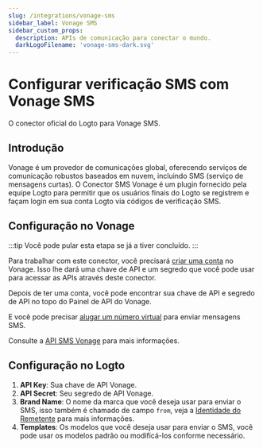 ```yaml
---
slug: /integrations/vonage-sms
sidebar_label: Vonage SMS
sidebar_custom_props:
  description: APIs de comunicação para conectar o mundo.
  darkLogoFilename: 'vonage-sms-dark.svg'
---
```



# Configurar verificação SMS com Vonage SMS

O conector oficial do Logto para Vonage SMS.

<GuideTip />

## Introdução

Vonage é um provedor de comunicações global, oferecendo serviços de comunicação robustos baseados em nuvem, incluindo SMS (serviço de mensagens curtas). O Conector SMS Vonage é um plugin fornecido pela equipe Logto para permitir que os usuários finais do Logto se registrem e façam login em sua conta Logto via códigos de verificação SMS.

## Configuração no Vonage

:::tip
Você pode pular esta etapa se já a tiver concluído.
:::

Para trabalhar com este conector, você precisará [criar uma conta](https://developer.vonage.com/en/account/guides/dashboard-management#create-and-configure-a-vonage-account) no Vonage. Isso lhe dará uma chave de API e um segredo que você pode usar para acessar as APIs através deste conector.

Depois de ter uma conta, você pode encontrar sua chave de API e segredo de API no topo do Painel de API do Vonage.

E você pode precisar [alugar um número virtual](https://developer.vonage.com/en/numbers/guides/number-management#rent-a-virtual-number) para enviar mensagens SMS.

Consulte a [API SMS Vonage](https://developer.vonage.com/en/messaging/sms/overview) para mais informações.

## Configuração no Logto

1. **API Key**: Sua chave de API Vonage.
2. **API Secret**: Seu segredo de API Vonage.
3. **Brand Name**: O nome da marca que você deseja usar para enviar o SMS, isso também é chamado de campo `from`, veja a [Identidade do Remetente](https://developer.vonage.com/en/messaging/sms/guides/custom-sender-id) para mais informações.
4. **Templates**: Os modelos que você deseja usar para enviar o SMS, você pode usar os modelos padrão ou modificá-los conforme necessário.
